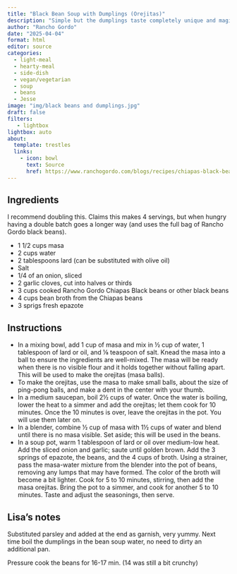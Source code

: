 ```yaml
---
title: "Black Bean Soup with Dumplings (Orejitas)"
description: "Simple but the dumplings taste completely unique and magical"
author: "Rancho Gordo"
date: "2025-04-04"
format: html
editor: source
categories:
  - light-meal
  - hearty-meal
  - side-dish
  - vegan/vegetarian
  - soup
  - beans
  - Jesse
image: "img/black beans and dumplings.jpg"
draft: false
filters:
   - lightbox
lightbox: auto
about:
  template: trestles
  links:
    - icon: bowl
      text: Source
      href: https://www.ranchogordo.com/blogs/recipes/chiapas-black-bean-soup-with-masa-dumplings
---
```


## Ingredients

I recommend doubling this. Claims this makes 4 servings, but when hungry having a double batch goes a longer way (and uses the full bag of Rancho Gordo black beans). 

- 1 1/2 cups masa
- 2 cups water
- 2 tablespoons lard (can be substituted with olive oil)
- Salt
- 1/4 of an onion, sliced
- 2 garlic cloves, cut into halves or thirds
- 3 cups cooked Rancho Gordo Chiapas Black beans or other black beans
- 4 cups bean broth from the Chiapas beans
- 3 sprigs fresh epazote 


## Instructions

- In a mixing bowl, add 1 cup of masa and mix in ½ cup of water, 1 tablespoon of lard or oil, and ⅛ teaspoon of salt. Knead the masa into a ball to ensure the ingredients are well-mixed. The masa will be ready when there is no visible flour and it holds together without falling apart. This will be used to make the orejitas (masa balls).
- To make the orejitas, use the masa to make small balls, about the size of ping-pong balls, and make a dent in the center with your thumb.
- In a medium saucepan, boil 2½ cups of water. Once the water is boiling, lower the heat to a simmer and add the orejitas; let them cook for 10 minutes. Once the 10 minutes is over, leave the orejitas in the pot. You will use them later on. 
- In a blender, combine ½ cup of masa with 1½ cups of water and blend until there is no masa visible. Set aside; this will be used in the beans.
- In a soup pot, warm 1 tablespoon of lard or oil over medium-low heat. Add the sliced onion and garlic; saute until golden brown. Add the 3 springs of epazote, the beans, and the 4 cups of broth. Using a strainer, pass the masa-water mixture from the blender into the pot of beans, removing any lumps that may have formed. The color of the broth will become a bit lighter. Cook for 5 to 10 minutes, stirring, then add the masa orejitas. Bring the pot to a simmer, and cook for another 5 to 10 minutes. Taste and adjust the seasonings, then serve.

## Lisa's notes

Substituted parsley and added at the end as garnish, very yummy. Next time boil the dumplings in the bean soup water, no need to dirty an additional pan. 

Pressure cook the beans for 16-17 min. (14 was still a bit crunchy)